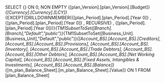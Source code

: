 SELECT {} ON 0, NON EMPTY {[plan_Version].[plan_Version].[Budget]}*{[Currency].[Currency].[LCY]}*{EXCEPT(DRILLDOWNMEMBER({[plan_Period].[plan_Period].[Year 0]} , {[plan_Period].[plan_Period].[Year 0]} , RECURSIVE) , {[plan_Period].[plan_Period].[Year 0]})}*{TM1SubsetToSet([Branch].[Branch],"Default","public")}*{TM1SubsetToSet([Business_Unit].[Business_Unit],"Default","public")}*{[Account_BS].[Account_BS].[Creditors], [Account_BS].[Account_BS].[Provisions], [Account_BS].[Account_BS].[Inventory], [Account_BS].[Account_BS].[Trade Debtors], [Account_BS].[Account_BS].[Other Debtors], [Account_BS].[Account_BS].[Net Working Capital], [Account_BS].[Account_BS].[Fixed Assets, Intangibles & Investments], [Account_BS].[Account_BS].[Balance]}*{[m_plan_Balance_Sheet].[m_plan_Balance_Sheet].[Value]} ON 1 FROM [plan_Balance_Sheet]